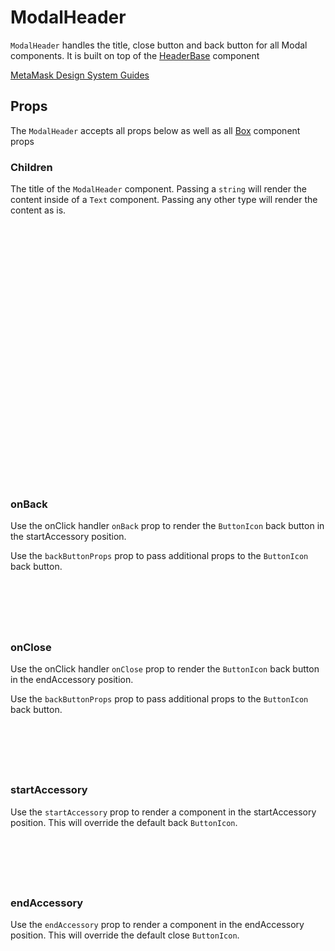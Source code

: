 
# ModalHeader

`ModalHeader` handles the title, close button and back button for all Modal components. It is built on top of the [HeaderBase](/docs/components-componentlibrary-headerbase--default-story) component

[MetaMask Design System Guides](https://www.notion.so/MetaMask-Design-System-Guides-Design-f86ecc914d6b4eb6873a122b83c12940)

<Canvas of={ModalHeaderStories.DefaultStory} />

## Props

The `ModalHeader` accepts all props below as well as all [Box](/docs/ui-components-ui-box-box-stories-js--default-story#props) component props

<Controls of={ModalHeaderStories.DefaultStory} />

### Children

The title of the `ModalHeader` component. Passing a `string` will render the content inside of a `Text` component. Passing any other type will render the content as is.

<Canvas of={ModalHeaderStories.Children} />

```jsx
import {
  TextVariant,
  TextAlign,
  DISPLAY,
  FLEX_DIRECTION,
  AlignItems,
  JustifyContent,
} from '../../../helpers/constants/design-system';

import { ModalHeader,  AvatarAccount, Text } from '../../component-library';

<ModalHeader {...args} marginBottom={4}>
  Children as string
</ModalHeader>
<ModalHeader
  {...args}
  childrenWrapperProps={{
    display: DISPLAY.FLEX,
    flexDirection: FLEX_DIRECTION.COLUMN,
    alignItems: AlignItems.center,
    justifyContent: JustifyContent.center,
  }}
>
  <AvatarAccount address="0x1234" />
  <Text variant={TextVariant.headingSm} textAlign={TextAlign.Center}>
    Custom header using multiple components
  </Text>
</ModalHeader>
```

### onBack

Use the onClick handler `onBack` prop to render the `ButtonIcon` back button in the startAccessory position.

Use the `backButtonProps` prop to pass additional props to the `ButtonIcon` back button.

<Canvas of={ModalHeaderStories.OnBack} />

```jsx
import { ModalHeader } from '../../component-library';

<ModalHeader onBack={() => console.log('Back button click')}>
  OnBack Demo
</ModalHeader>;
```

### onClose

Use the onClick handler `onClose` prop to render the `ButtonIcon` back button in the endAccessory position.

Use the `backButtonProps` prop to pass additional props to the `ButtonIcon` back button.

<Canvas of={ModalHeaderStories.OnClose} />

```jsx
import { ModalHeader } from '../../component-library';

<ModalHeader onClose={() => console.log('Back button click')}>
  OnClose Demo
</ModalHeader>;
```

### startAccessory

Use the `startAccessory` prop to render a component in the startAccessory position. This will override the default back `ButtonIcon`.

<Canvas of={ModalHeaderStories.StartAccessory} />

```jsx
import { ModalHeader, Button, ButtonSize } from '../../component-library';

<ModalHeader startAccessory={<Button size={ButtonSize.Sm}>Demo</Button>}>
  StartAccessory
</ModalHeader>;
```

### endAccessory

Use the `endAccessory` prop to render a component in the endAccessory position. This will override the default close `ButtonIcon`.

<Canvas of={ModalHeaderStories.EndAccessory} />

```jsx
import { ModalHeader, Button, ButtonSize } from '../../component-library';

<ModalHeader endAccessory={<Button size={ButtonSize.Sm}>Demo</Button>}>
  EndAccessory
</ModalHeader>;
```
